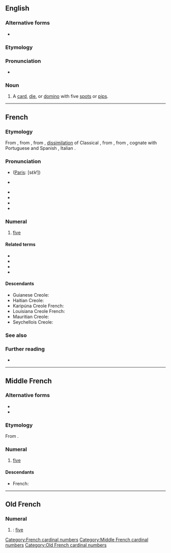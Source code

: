==English==

===Alternative forms===
* {{l|en|cinque}}

===Etymology===
{{rfe|lang=en|From {{cog|enm|-}}, from {{cog|xno|-}}, from {{cog|fro|-}}? Or borrowed more recently from {{cog|fr|-}}?}}

===Pronunciation===
* {{IPA|/sɪŋk/|lang=en}}

===Noun===
{{en-noun}}

# {{lb|en|archaic|dice|card games|dominoes}} A [[card]], [[die]], or [[domino]] with five [[spot]]s or [[pip]]s.

----

==French==

===Etymology===
From {{inh|fr|frm|cinq}}, from {{inh|fr|fro|cinc}}, from {{inh|fr|VL.|*cinque}}, [[dissimilation]] of Classical {{inh|fr|la|quīnque||five}}, from {{inh|fr|itc-pro|}}, from {{inh|fr|ine-pro|*pénkʷe}}, cognate with Portuguese and Spanish {{m|es|cinco}}, Italian {{m|it|cinque}}.

===Pronunciation===
* {{fr-IPA|cinque}} ([[Paris]]: [sɛ̃kʲ])
* {{q|archaic|before a consonant}} {{fr-IPA|cin}}
* {{audio|Fr-cinq-fr.ogg|Audio (France)|lang=fr}}
* {{audio|Qc-cinq-2.ogg|Audio (Quebec)|lang=fr}}
* {{audio|Qc-cinq-1.ogg|Audio (CAN)|lang=fr}}
* {{homophones|scinque|scinques|lang=fr}}

===Numeral===
{{cardinalbox|fr|4|5|6|quatre|six|ord=cinquième|wplink=Cinq}}
{{head|fr|numeral}}

# [[five]]
#: {{ux|fr|Mon père a '''cinq''' sœurs.|t=My father has '''five''' sisters.}}

====Related terms====
* {{l|fr|cinq-à-sept}}
* {{l|fr|cinquante}}
* {{l|fr|cinquième}}
* {{l|fr|quint}}

====Descendants====
* Guianese Creole: {{l|gcr|senk}}
* Haitian Creole: {{l|ht|senk}}
* Karipúna Creole French: {{l|kmv|sẽk}}
* Louisiana Creole French: {{l|lou|senk}}
* Mauritian Creole: {{l|mfe|senk}}
* Seychellois Creole: {{l|crs|senk}}

===See also===
{{table:playing cards/fr}}

===Further reading===
* {{R:TLFi}}

[[Category:French cardinal numbers]]

----

==Middle French==

===Alternative forms===
* {{l|frm|cinc}}
* {{l|frm|cincq}}

===Etymology===
From {{inh|frm|fro|cinc}}.

===Numeral===
{{head|frm|numeral|invariable}}

# [[five]]

====Descendants====
* French: {{l|fr|cinq}} {{see desc}}

[[Category:Middle French cardinal numbers]]

----

==Old French==

===Numeral===
{{head|fro|numeral}}

# {{alternative form of|lang=fro|cinc}}: [[five]]

[[Category:Old French cardinal numbers]]